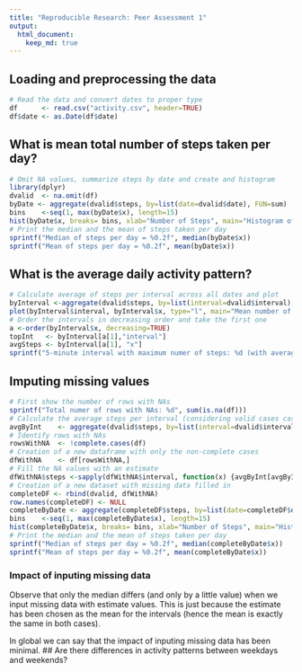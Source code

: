 ```yaml
---
title: "Reproducible Research: Peer Assessment 1"
output: 
  html_document:
    keep_md: true
---
```



## Loading and preprocessing the data
```r
# Read the data and convert dates to proper type
df      <- read.csv("activity.csv", header=TRUE)
df$date <- as.Date(df$date)
```
## What is mean total number of steps taken per day?
```r
# Omit NA values, summarize steps by date and create and histogram
library(dplyr)
dvalid  <- na.omit(df)
byDate <- aggregate(dvalid$steps, by=list(date=dvalid$date), FUN=sum)
bins    <-seq(1, max(byDate$x), length=15)
hist(byDate$x, breaks= bins, xlab="Number of Steps", main="Histogram of steps taken per day")
# Print the median and the mean of steps taken per day
sprintf("Median of steps per day = %0.2f", median(byDate$x))
sprintf("Mean of steps per day = %0.2f", mean(byDate$x))
```

## What is the average daily activity pattern?
```r
# Calculate average of steps per interval across all dates and plot
byInterval <-aggregate(dvalid$steps, by=list(interval=dvalid$interval), FUN=mean)
plot(byInterval$interval, byInterval$x, type="l", main="Mean number of steps per interval (across all days)", xlab="Interval", ylab="Mean number of steps")
# Order the intervals in decreasing order and take the first one
a <-order(byInterval$x, decreasing=TRUE)
topInt   <- byInterval[a[1],"interval"]
avgSteps <- byInterval[a[1], "x"]
sprintf("5-minute interval with maximum numer of steps: %d (with average of %f steps)", topInt, avgSteps)
```


## Imputing missing values
```r
# First show the number of rows with NAs
sprintf("Total numer of rows with NAs: %d", sum(is.na(df)))
# Calculate the average steps per interval (considering valid cases cases)
avgByInt    <- aggregate(dvalid$steps, by=list(interval=dvalid$interval), FUN=mean)
# Identify rows with NAs
rowsWithNA  <- !complete.cases(df)
# Creation of a new dataframe with only the non-complete cases
dfWithNA    <- df[rowsWithNA,]
# Fill the NA values with an estimate 
dfWithNA$steps <-sapply(dfWithNA$interval, function(x) {avgByInt[avgByInt$interval==x,"x"]})
# Creation of a new dataset with missing data filled in
completeDF <- rbind(dvalid, dfWithNA)
row.names(completeDF) <- NULL
completeByDate <- aggregate(completeDF$steps, by=list(date=completeDF$date), FUN=sum)
bins    <-seq(1, max(completeByDate$x), length=15)
hist(completeByDate$x, breaks= bins, xlab="Number of Steps", main="Histogram of steps taken per day")
# Print the median and the mean of steps taken per day
sprintf("Median of steps per day = %0.2f", median(completeByDate$x))
sprintf("Mean of steps per day = %0.2f", mean(completeByDate$x))

```
### Impact of inputing missing data
Observe that only the median differs (and only by a little value) when we input missing data with estimate values.
This is just because the estimate has been chosen as the mean for the intervals (hence the mean is exactly the same in both cases).

In global we can say that the impact of inputing missing data has been minimal.
## Are there differences in activity patterns between weekdays and weekends?
